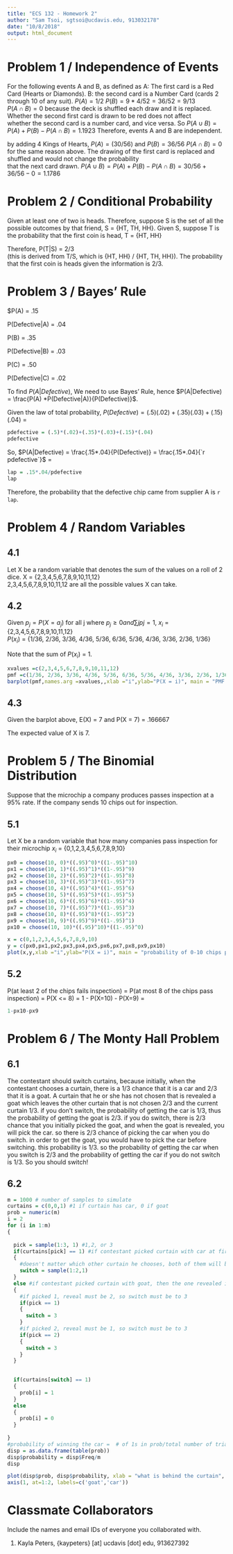 ```yaml
---
title: "ECS 132 - Homework 2"
author: "Sam Tsoi, sgtsoi@ucdavis.edu, 913032178"
date: "10/8/2018"
output: html_document
---
```


# Problem 1 / Independence of Events
For the following events A and B, as defined as
A:  The first card is a Red Card (Hearts or Diamonds).
B:  the second card is a Number Card (cards 2 through 10 of any suit).
$P(A) = 1/2$
$P(B) = 9*4/52 = 36/52 = 9/13$    
$P (A \cap B) = 0$ because the deck is shuffled each draw and it is replaced. Whether the second first card is drawn to be red does not affect  
whether the second card is a number card, and vice versa.
So $P (A \cup B) = P(A) + P(B) - P(A \cap B) = 1.1923$
Therefore, events A and B are independent.

by adding 4 Kings of Hearts, $P(A) = (30/56)$ and $P(B) = 36/56$
$P (A \cap B) = 0$ for the same reason above. The drawing of the first card is replaced and shuffled and would not change the probability  
that the next card drawn.
$P (A \cup B) = P(A) + P(B) - P(A \cap B) = 30/56 + 36/56 - 0 = 1.1786$

# Problem 2 / Conditional Probability
Given at least one of two is heads. Therefore, suppose S is the set of all the possible outcomes by that friend, S = {HT, TH, HH}.
Given S, suppose T is the probability that the first coin is head, T = {HT, HH}  

Therefore, P(T|S) = 2/3   
(this is derived from T/S, which is {HT, HH} / {HT, TH, HH}). The probability that the first coin is heads given the information is 2/3. 


# Problem 3 / Bayes' Rule
$P(A) = .15  

P(Defective|A) = .04  

P(B) = .35  

P(Defective|B) = .03  

P(C) = .50  

P(Defective|C) = .02

To find $P(A|Defective)$, We need to use Bayes' Rule, hence $P(A|Defective) = \frac{P(A) *P(Defective|A)}{P(Defective)}$.  
  
  
Given the law of total probability, $P(Defective) = (.5)(.02)+(.35)(.03)+(.15)(.04)$ =  

```r
pdefective = (.5)*(.02)+(.35)*(.03)+(.15)*(.04)
pdefective
```
So, $P(A|Defective) = \frac{.15*.04}{P(Defective)} = \frac{.15*.04}{`r pdefective`}$ = 

```r
lap = .15*.04/pdefective
lap
```
Therefore, the probability that the defective chip came from supplier A is `r lap`.





# Problem 4 / Random Variables
## 4.1
Let X be a random variable that denotes the sum of the values on a roll of 2 dice.
X = {2,3,4,5,6,7,8,9,10,11,12}  
2,3,4,5,6,7,8,9,10,11,12 are all the possible values X can take.

## 4.2
Given $p_j= P(X = a_j)$   for all j where $p_j ≥ 0 and ∑j pj= 1$,
$x_i$ = {2,3,4,5,6,7,8,9,10,11,12}  
$P(x_i)$ = {1/36, 2/36, 3/36, 4/36, 5/36, 6/36, 5/36, 4/36, 3/36, 2/36, 1/36}  

Note that the sum of $P(x_i)$ = 1.

```r
xvalues =c(2,3,4,5,6,7,8,9,10,11,12)
pmf =c(1/36, 2/36, 3/36, 4/36, 5/36, 6/36, 5/36, 4/36, 3/36, 2/36, 1/36)
barplot(pmf,names.arg =xvalues,,xlab ="i",ylab="P(X = i)", main = "PMF of sum on a roll of 2 dice")
```

## 4.3
Given the barplot above, 
E(X) = 7 and P(X = 7) = .166667  

The expected value of X is 7.  



# Problem 5 / The Binomial Distribution
Suppose that the microchip a company produces passes inspection at a 95% rate.  If the company sends 10 chips out for inspection.


## 5.1
Let X be a random variable that how many companies pass inspection for their microchip
$x_i$ = {0,1,2,3,4,5,6,7,8,9,10}
```r
px0 = choose(10, 0)*((.95)^0)*((1-.95)^10)
px1 = choose(10, 1)*((.95)^1)*((1-.95)^9)
px2 = choose(10, 2)*((.95)^2)*((1-.95)^8)
px3 = choose(10, 3)*((.95)^3)*((1-.95)^7)
px4 = choose(10, 4)*((.95)^4)*((1-.95)^6)
px5 = choose(10, 5)*((.95)^5)*((1-.95)^5)
px6 = choose(10, 6)*((.95)^6)*((1-.95)^4)
px7 = choose(10, 7)*((.95)^7)*((1-.95)^3)
px8 = choose(10, 8)*((.95)^8)*((1-.95)^2)
px9 = choose(10, 9)*((.95)^9)*((1-.95)^1)
px10 = choose(10, 10)*((.95)^10)*((1-.95)^0)

x = c(0,1,2,3,4,5,6,7,8,9,10)
y = c(px0,px1,px2,px3,px4,px5,px6,px7,px8,px9,px10)
plot(x,y,xlab ="i",ylab="P(X = i)", main = "probability of 0-10 chips passing inspection")

```


## 5.2
P(at least 2 of the chips fails inspection) = P(at most 8 of the chips pass inspection) = P(X <= 8) = 1 - P(X=10) - P(X=9) =
```r
1-px10-px9
```

# Problem 6 / The Monty Hall Problem
## 6.1
The contestant should switch curtains, because initially, when the contestant chooses a curtain, there is a 1/3 chance that it is a car and 2/3 that it is a goat. A curtain that he or she has not chosen that is revealed a goat which leaves the other curtain that is not chosen 2/3 and the current curtain 1/3. if you don't switch, the probability of getting the car is 1/3, thus the probability of getting the goat is 2/3. if you do switch, there is 2/3 chance that you initially picked the goat, and when the goat is revealed, you will pick the car. so there is 2/3 chance of picking the car when you do switch. in order to get the goat, you would have to pick the car before switching. this probability is 1/3. so the probability of getting the car when you switch is 2/3 and the probability of getting the car if you do not switch is 1/3. So you should switch!

## 6.2
```r
m = 1000 # number of samples to simulate
curtains = c(0,0,1) #1 if curtain has car, 0 if goat
prob = numeric(m)
i = 2
for (i in 1:m)
{
  
  pick = sample(1:3, 1) #1,2, or 3
  if(curtains[pick] == 1) #if contestant picked curtain with car at first
  {
    #doesn't matter which other curtain he chooses, both of them will be goat
    switch = sample(1:2,1) 
  }
  else #if contestant picked curtain with goat, then the one revealed is known (the other one with goat)
  {
    #if picked 1, reveal must be 2, so switch must be to 3
    if(pick == 1)
    {
      switch = 3
    }
    #if picked 2, reveal must be 1, so switch must be to 3
    if(pick == 2)
    {
      switch = 3
    }
  }

  
  if(curtains[switch] == 1)
  {
    prob[i] = 1
  }
  else
  {
    prob[i] = 0
  }
  
}
#probability of winning the car =  # of 1s in prob/total number of trials
disp = as.data.frame(table(prob))
disp$probability = disp$Freq/m
disp
```

```r
plot(disp$prob, disp$probability, xlab = "what is behind the curtain", ylab = "probability", ylim = c(0,1), main = "probability of what is behind the curtain if always switched")
axis(1, at=1:2, labels=c('goat','car'))
```
  
  
# Classmate Collaborators

Include the names and email IDs of everyone you collaborated with.

1. Kayla Peters, \{kaypeters\} [at] ucdavis [dot] edu, 913627392


